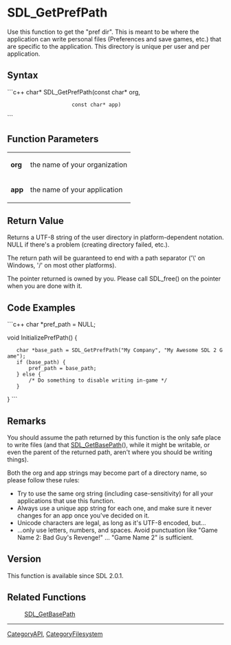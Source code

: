 <!-- pragma section-numbers off -->
<!-- pragma camelcase off -->

= SDL_GetPrefPath =
Use this function to get the "pref dir". This is meant to be where the application can write personal files (Preferences and save games, etc.) that are specific to the application.  This directory is unique per user and per application.



== Syntax ==
```c++
char* SDL_GetPrefPath(const char* org,
                      const char* app)
```

== Function Parameters ==
{|
|'''org'''
|the name of your organization
|-
|'''app'''
|the name of your application
|}


== Return Value ==
Returns a UTF-8 string of the user directory in platform-dependent notation. NULL if there's a problem (creating directory failed, etc.).

The return path will be guaranteed to end with a path separator ('\' on Windows, '/' on most other platforms).

The pointer returned is owned by you. Please call SDL_free() on the pointer when you are done with it.

== Code Examples ==
```c++
char *pref_path = NULL;

void InitializePrefPath() {
    char *base_path = SDL_GetPrefPath("My Company", "My Awesome SDL 2 Game");
    if (base_path) {
        pref_path = base_path;
    } else {
        /* Do something to disable writing in-game */
    }
}
```


== Remarks ==
You should assume the path returned by this function is the only safe place to write files (and that [[SDL_GetBasePath]](), while it might be writable, or even the parent of the returned path, aren't where you should be writing things).

Both the org and app strings may become part of a directory name, so please follow these rules:

* Try to use the same org string (including case-sensitivity) for all your applications that use this function.
* Always use a unique app string for each one, and make sure it never changes for an app once you've decided on it.
* Unicode characters are legal, as long as it's UTF-8 encoded, but...
* ...only use letters, numbers, and spaces. Avoid punctuation like "Game Name 2: Bad Guy's Revenge!" ... "Game Name 2" is sufficient.

== Version ==
This function is available since SDL 2.0.1.

== Related Functions ==
:[[SDL_GetBasePath]]

----
[[CategoryAPI]], [[CategoryFilesystem]]
